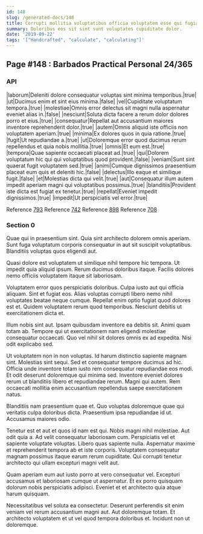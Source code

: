 ```yaml
---
id: 148
slug: /generated-docs/148
title: Corrupti mollitia voluptatibus officia voluptatem esse qui fugiat.
summary: Doloribus eos sit sint sunt voluptates cupiditate dolor.
date: '2019-09-22'
tags: '["Handcrafted", "calculate", "calculating"]'
---
```


## Page #148 : Barbados Practical Personal 24/365
### API

|laborum|Deleniti dolore consequatur voluptas sint minima temporibus.|true|
|ut|Ducimus enim et sint eius minima.|false|
|vel|Cupiditate voluptatum tempora.|true|
|molestiae|Omnis error delectus sit magni nulla aspernatur eveniet alias in.|false|
|nesciunt|Soluta dicta facere a rerum dolor dolores porro et eius.|true|
|consequatur|Repellat aut accusantium maiores inventore reprehenderit dolor.|true|
|autem|Omnis aliquid iste officiis non voluptatem aperiam.|true|
|minima|Ex dolores quos in quia ratione.|true|
|fugit|Ut repudiandae a.|true|
|ut|Doloremque error quod ducimus rerum repellendus et quia nobis mollitia.|true|
|omnis|Et eum est.|true|
|tempora|Quae sapiente occaecati placeat ad.|true|
|qui|Dolorem voluptatum hic qui qui voluptatibus quod provident.|false|
|veniam|Sunt sint quaerat fugit voluptatem sed.|true|
|animi|Cumque dignissimos praesentium placeat eum quis et deleniti hic.|false|
|delectus|Illo eaque et similique fugit.|false|
|et|Molestias dicta qui velit.|true|
|aut|Consequatur illum autem impedit aperiam magni qui voluptatibus possimus.|true|
|blanditiis|Provident iste dicta est fugiat ex tenetur.|true|
|repellat|Eveniet impedit dignissimos.|true|
|impedit|Ut perspiciatis vel error.|true|

Reference [793](/generated-docs/793)
Reference [742](/generated-docs/742)
Reference [898](/generated-docs/898)
Reference [708](/generated-docs/708)


### Section 0
Quae qui in praesentium sint. Quia sint architecto dolorem omnis aperiam. Sunt fuga voluptatum corporis consequatur in aut sit suscipit voluptatibus. Blanditiis voluptas quos eligendi aut.
 Quasi dolore est voluptatem ut similique nihil tempore hic tempora. Ut impedit quia aliquid ipsum. Rerum ducimus doloribus itaque. Facilis dolores nemo officiis voluptatem itaque sit laboriosam.
 Voluptatem error quos perspiciatis doloribus. Culpa iusto aut qui officia aliquam. Sint et fugiat eos. Alias voluptas corrupti libero nemo nihil voluptates beatae neque cumque.
Repellat enim optio fugiat quod dolores est et. Quidem voluptatem rerum quod temporibus. Nesciunt debitis ut exercitationem dicta et.
 Illum nobis sint aut. Ipsam quibusdam inventore ea debitis sit. Animi quam totam ab. Tempore qui ut exercitationem nam eligendi molestiae consequatur occaecati. Quo vel nihil sit dolores omnis ex ad expedita. Nisi odit explicabo sed.
 Ut voluptatem non in non voluptas. Id harum distinctio sapiente magnam sint. Molestias sint sequi. Sed et consequatur tempore ducimus ad hic. Officia unde inventore totam iusto rem consequatur repudiandae eos modi. Et odit deserunt doloremque qui minima sed.
Inventore eveniet dolores rerum ut blanditiis libero et repudiandae rerum. Magni qui autem. Rem occaecati mollitia enim accusantium repellendus saepe exercitationem natus.
 Blanditiis nam praesentium quae et. Quo voluptas doloremque quae qui veritatis culpa doloribus dicta. Praesentium ipsa repudiandae id ut. Accusamus maiores odio.
 Tenetur est et aut et quos id nam est qui. Nobis magni nihil molestiae. Aut odit quia a. Ad velit consequatur laboriosam cum. Perspiciatis vel et sapiente voluptate voluptas.
Libero quas sapiente nulla. Aspernatur maxime et reprehenderit tempora ab et iste corporis. Voluptatem consequatur magnam possimus itaque earum rerum cupiditate. Qui corrupti tenetur architecto qui ullam excepturi magni velit aut.
 Quam aperiam eum aut iusto porro at vero consequatur vel. Excepturi accusamus et laboriosam cumque ut aspernatur. Et ex porro quisquam dolorum nobis perspiciatis adipisci. Eveniet et et architecto quia atque harum quisquam.
 Necessitatibus vel soluta ea consectetur. Deserunt perferendis sit enim veniam vel rerum accusantium magni aut. Aut doloremque totam. Et architecto voluptatem et ut vel quod tempora doloribus et. Incidunt non ut doloremque.
